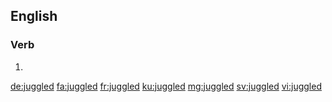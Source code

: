==English==

===Verb===
{{head|en|verb form}}

# {{en-past of|juggle}}

[[de:juggled]]
[[fa:juggled]]
[[fr:juggled]]
[[ku:juggled]]
[[mg:juggled]]
[[sv:juggled]]
[[vi:juggled]]